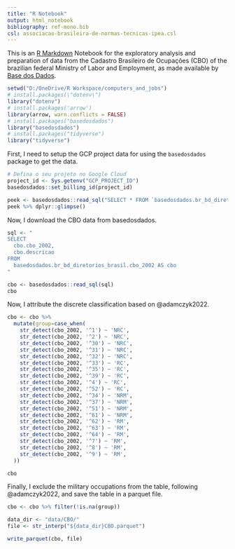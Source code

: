 ```yaml
---
title: "R Notebook"
output: html_notebook
bibliography: ref-mono.bib
csl: associacao-brasileira-de-normas-tecnicas-ipea.csl
---
```


This is an [R Markdown](http://rmarkdown.rstudio.com) Notebook for the exploratory analysis and preparation of data from the Cadastro Brasileiro de Ocupações (CBO) of the brazilian federal Ministry of Labor and Employment, as made available by [Base dos Dados](https://basedosdados.org/).

```r
setwd("D:/OneDrive/R Workspace/computers_and_jobs")
# install.packages(\"dotenv\")
library("dotenv")
# install.packages('arrow')
library(arrow, warn.conflicts = FALSE)
# install.packages("basedosdados")
library("basedosdados")
# install.packages("tidyverse")
library("tidyverse")
```

First, I need to setup the GCP project data for using the `basedosdados` package to get the data.

```r
# Defina o seu projeto no Google Cloud
project_id <- Sys.getenv("GCP_PROJECT_ID")
basedosdados::set_billing_id(project_id)
```

```r
peek <- basedosdados::read_sql("SELECT * FROM `basedosdados.br_bd_diretorios_brasil.cbo_2002` LIMIT 1")
peek %>% dplyr::glimpse()
```

Now, I download the CBO data from basedosdados.

```r

sql <- "
SELECT
  cbo.cbo_2002,
  cbo.descricao
FROM
  basedosdados.br_bd_diretorios_brasil.cbo_2002 AS cbo
"

cbo <- basedosdados::read_sql(sql)
cbo
```

Now, I attribute the discrete classification based on @adamczyk2022.

```r
cbo <- cbo %>%
  mutate(group=case_when(
    str_detect(cbo_2002, '^1') ~ 'NRC',
    str_detect(cbo_2002, '^2') ~ 'NRC',
    str_detect(cbo_2002, '^30') ~ 'NRC',
    str_detect(cbo_2002, '^31') ~ 'NRC',
    str_detect(cbo_2002, '^32') ~ 'NRC',
    str_detect(cbo_2002, '^33') ~ 'RC',
    str_detect(cbo_2002, '^35') ~ 'RC',
    str_detect(cbo_2002, '^39') ~ 'RC',
    str_detect(cbo_2002, '^4') ~ 'RC',
    str_detect(cbo_2002, '^52') ~ 'RC',
    str_detect(cbo_2002, '^34') ~ 'NRM',
    str_detect(cbo_2002, '^37') ~ 'NRM',
    str_detect(cbo_2002, '^51') ~ 'NRM',
    str_detect(cbo_2002, '^61') ~ 'NRM',
    str_detect(cbo_2002, '^62') ~ 'RM',
    str_detect(cbo_2002, '^63') ~ 'RM',
    str_detect(cbo_2002, '^64') ~ 'RM',
    str_detect(cbo_2002, '^7') ~ 'RM',
    str_detect(cbo_2002, '^8') ~ 'RM',
    str_detect(cbo_2002, '^9') ~ 'RM',
  ))

cbo
```

Finally, I exclude the military occupations from the table, following @adamczyk2022, and save the table in a parquet file.

```r
cbo <- cbo %>% filter(!is.na(group))
```

```r
data_dir <- "data/CBO/"
file <- str_interp("${data_dir}CBO.parquet")

write_parquet(cbo, file)
```

